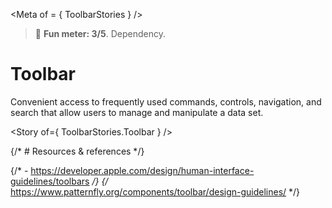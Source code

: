 
<Meta of = { ToolbarStories } />

> 🙂 **Fun meter: 3/5**. Dependency.

# Toolbar

Convenient access to frequently used commands, controls, navigation, and search that allow users to manage and manipulate a data set.

<Story of={ ToolbarStories.Toolbar } />

{/* # Resources & references */}

{/* - https://developer.apple.com/design/human-interface-guidelines/toolbars */}
{/* https://www.patternfly.org/components/toolbar/design-guidelines/ */}